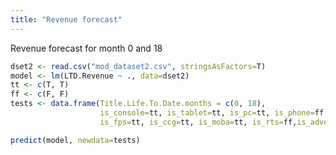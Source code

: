 ```yaml
---
title: "Revenue forecast"
---
```


Revenue forecast for month 0 and 18

```r
dset2 <- read.csv("mod_dataset2.csv", stringsAsFactors=T)
model <- lm(LTD.Revenue ~ ., data=dset2)
tt <- c(T, T)
ff <- c(F, F)
tests <- data.frame(Title.Life.To.Date.months = c(0, 18), 
                    is_console=tt, is_tablet=tt, is_pc=tt, is_phone=ff, 
                    is_fps=tt, is_ccg=tt, is_moba=tt, is_rts=ff,is_adventure=ff)

predict(model, newdata=tests)
```


